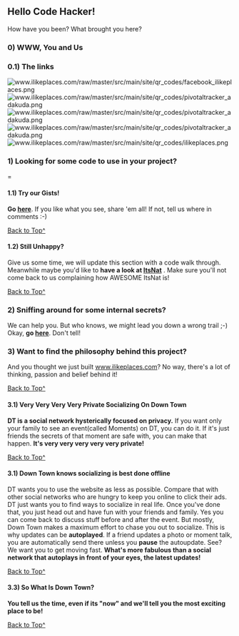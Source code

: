 == Hello Code Hacker! ==

How have you been? What brought you here?

=== 0) WWW, You and Us ===

=== 0.1) The links ===

[[File:www.ilikeplaces.com/raw/master/src/main/site/qr_codes/facebook_ilikeplaces.png]]
[[File:www.ilikeplaces.com/raw/master/src/main/site/qr_codes/pivotaltracker_adakuda.png]]
[[File:www.ilikeplaces.com/raw/master/src/main/site/qr_codes/pivotaltracker_adakuda.png]]
[[File:www.ilikeplaces.com/raw/master/src/main/site/qr_codes/pivotaltracker_adakuda.png]]
[[File:www.ilikeplaces.com/raw/master/src/main/site/qr_codes/ilikeplaces.png]]

=== 1) Looking for some code to use in your project? ====

==== 1.1) Try our Gists! ====

'''Go [https://gist.github.com/ravindranathakila here]'''. If you like what you see, share 'em all! If not, tell us where in comments :-)

[[#Hello_Code_Hacker|Back to Top^]]

==== 1.2) Still Unhappy? ====

Give us some time, we will update this section with a code walk through. Meanwhile maybe you'd like to '''have a look at [http://www.innowhere.com:8080/itsnat/feashow_servlet?itsnat_doc_name=feashow.main ItsNat]''' .
Make sure you'll not come back to us complaining how AWESOME ItsNat is!



[[#Hello_Code_Hacker|Back to Top^]]

=== 2) Sniffing around for some internal secrets? ===

We can help you. But who knows, we might lead you down a wrong trail ;-)
Okay, '''go [https://www.pivotaltracker.com/projects/304913 here]'''. Don't tell!


=== 3) Want to find the philosophy behind this project? ===

And you thought we just built [http://www.ilikeplaces.com www.ilikeplaces.com]? No way, there's a lot of thinking, passion and belief behind it!

[[#Hello_Code_Hacker|Back to Top^]]

==== 3.1) Very Very Very Very Private Socializing On Down Town ====

'''DT is a social network hysterically focused on privacy.'''
If you want only your family to see an event(called Moments) on DT, you can do it.
If it's just friends the secrets of that moment are safe with, you can make that happen.
'''It's very very very very very private!'''

[[#Hello_Code_Hacker|Back to Top^]]

==== 3.1) Down Town knows socializing is best done offline ====

DT wants you to use the website as less as possible.
Compare that with other social networks who are hungry to keep you online to click their ads.
DT just wants you to find ways to socialize in real life.
Once you've done that, you just head out and have fun with your friends and family.
Yes you can come back to discuss stuff before and after the event.
But mostly, Down Town makes a maximum effort to chase you out to socialize.
This is why updates can be '''autoplayed'''.
If a friend updates a photo or moment talk, you are automatically send there unless you '''pause''' the autoupdate.
See? We want you to get moving fast.
'''What's more fabulous than a social network that autoplays in front of your eyes, the latest updates!'''

[[#Hello_Code_Hacker|Back to Top^]]

==== 3.3) So What Is Down Town? ====

'''You tell us the time, even if its "now" and we'll tell you the most exciting place to be!'''

[[#Hello_Code_Hacker|Back to Top^]]
